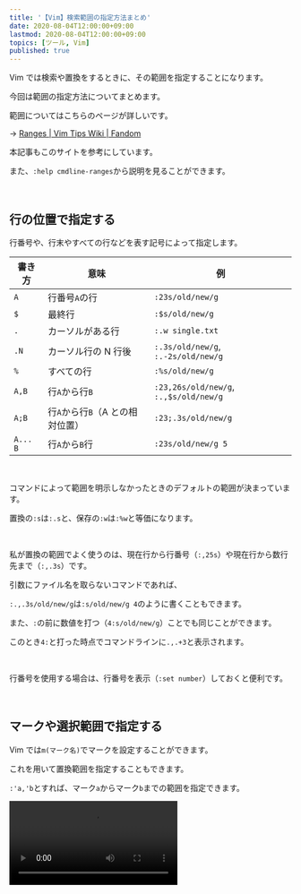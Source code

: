 ```yaml
---
title: '【Vim】検索範囲の指定方法まとめ'
date: 2020-08-04T12:00:00+09:00
lastmod: 2020-08-04T12:00:00+09:00
topics: [ツール, Vim]
published: true
---
```


Vim では検索や置換をするときに、その範囲を指定することになります。

今回は範囲の指定方法についてまとめます。

<!--more-->

範囲についてはこちらのページが詳しいです。

→ [Ranges | Vim Tips Wiki | Fandom](https://vim.fandom.com/wiki/Ranges)

本記事もこのサイトを参考にしています。

また、`:help cmdline-ranges`から説明を見ることができます。

<br/>

## 行の位置で指定する

行番号や、行末やすべての行などを表す記号によって指定します。

| 書き方   | 意味                             | 例                                     |
| -------- | -------------------------------- | -------------------------------------- |
| `A`      | 行番号`A`の行                    | `:23s/old/new/g`                       |
| `$`      | 最終行                           | `:$s/old/new/g`                        |
| `.`      | カーソルがある行                 | `:.w single.txt`                       |
| `.N`     | カーソル行の N 行後              | `:.3s/old/new/g`, `:.-2s/old/new/g`    |
| `%`      | すべての行                       | `:%s/old/new/g`                        |
| `A,B`    | 行`A`から行`B`                   | `:23,26s/old/new/g`, `:.,$s/old/new/g` |
| `A;B`    | 行`A`から行`B`（A との相対位置） | `:23;.3s/old/new/g`                    |
| `A... B` | 行`A`から`B`行                   | `:23s/old/new/g 5`                     |

<br/>

コマンドによって範囲を明示しなかったときのデフォルトの範囲が決まっています。

置換の`:s`は`:.s`と、保存の`:w`は`:%w`と等価になります。

<br/>

私が置換の範囲でよく使うのは、現在行から行番号（`:,25s`）や現在行から数行先まで（`:,.3s`）です。

引数にファイル名を取らないコマンドであれば、

`:.,.3s/old/new/g`は`:s/old/new/g 4`のように書くこともできます。

また、`:`の前に数値を打つ（`4:s/old/new/g`）ことでも同じことができます。

このとき`4:`と打った時点でコマンドラインに`.,.+3`と表示されます。

<br/>

行番号を使用する場合は、行番号を表示（`:set number`）しておくと便利です。

<br/>

## マークや選択範囲で指定する

Vim では`m(マーク名)`でマークを設定することができます。

これを用いて置換範囲を指定することもできます。

`:'a,'b`とすれば、マーク`a`からマーク`b`までの範囲を指定できます。

<video src="mark" />

動画では`ma 5j 5j mb :'a,'bs/ni/ha/g <CR>`と入力しています。

<br/>

ビジュアルモードで選択ができ、選択状態で`:`を押すとコマンドラインに`:'<,'>`と入力されます。

`'<`と`'>`はそれぞれ選択範囲開始行、終了行を示すマークなので、

マークを用いた範囲選択と本質的には同じことです。

<br/>

## 文字で指定する

何行目かは知らないが、文字だけはわかるとき、

文字で指定することもできます。

`/letter/`でカーソル行の次の行から下方検索して`letter`を含む最初の行を選択し、

`?letter?`でカーソル行の前の行から上方検索して`letter`を含む最初の行を選択します。

<video src="letter" />

動画ではカーソル行が 20 行目で、まず`makezu`を上方検索し、`areba`を下方検索して、

それらの行を基準に行を前後させて範囲を指定しています。

<br/>

## 検索・置換に便利な設定・プラグイン

`~/.vimrc`に記述しておくと検索・置換のときに便利な設定です。

```vim
" 行番号を表示する
set number
" インクリメントサーチ（文字入力毎に検索をする）
" これがないとコマンドで Enter キーを押すまで検索結果がわからない
set incsearch
" 検索結果をハイライトする
set hlsearch
```

<br/>

プラグインとしては[traces.vim](https://github.com/markonm/traces.vim)が便利です。

範囲の表示、置換結果のプレビューができるようになります。

これがないと暗闇を歩くような気持ちです。

先の動画でも使っています。

---

お役に立てれば幸いです。

では👋

